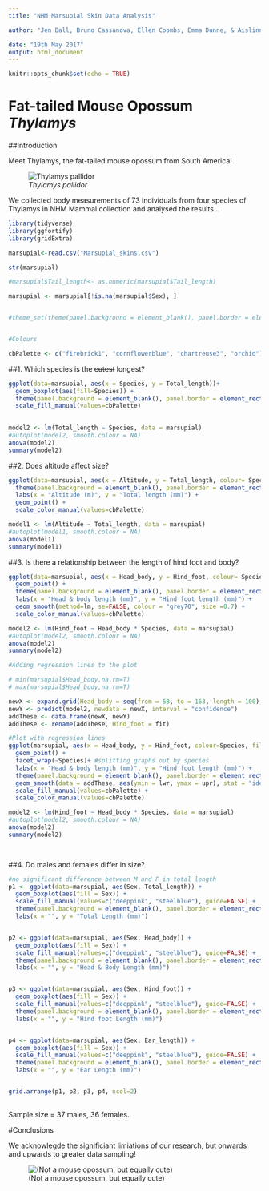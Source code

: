 ```yaml
---
title: "NHM Marsupial Skin Data Analysis"

author: "Jen Ball, Bruno Cassanova, Ellen Coombs, Emma Dunne, & Aislinn Pearson"

date: "19th May 2017"
output: html_document
---
```


```r
knitr::opts_chunk$set(echo = TRUE)
```

# Fat-tailed Mouse Opossum _Thylamys_

##Introduction

Meet Thylamys, the fat-tailed mouse opossum from South America!

![_Thylamys pallidor_](https://www.researchgate.net/profile/Thomas_Giarla/publication/232678215/figure/fig17/AS:268009122037799@1440909762466/Figure-1-Thylamys-pallidior-from-Bahia-Cracker-4256%27S-6420%27W-Chubut-Argentina.png)

We collected body measurements of 73 individuals from four species of Thylamys in NHM Mammal collection and analysed the results...



```r
library(tidyverse)
library(ggfortify)
library(gridExtra)

marsupial<-read.csv("Marsupial_skins.csv")

str(marsupial)

#marsupial$Tail_length<- as.numeric(marsupial$Tail_length)

marsupial <- marsupial[!is.na(marsupial$Sex), ]


#theme_set(theme(panel.background = element_blank(), panel.border = element_rect(colour = "grey40", fill = NA)))


#Colours

cbPalette <- c("firebrick1", "cornflowerblue", "chartreuse3", "orchid")

```


##1. Which species is the ~~cutest~~ longest?

```r
ggplot(data=marsupial, aes(x = Species, y = Total_length))+
  geom_boxplot(aes(fill=Species)) +
  theme(panel.background = element_blank(), panel.border = element_rect(colour = "grey40", fill = NA)) +
  scale_fill_manual(values=cbPalette)
 
```

```r
model2 <- lm(Total_length ~ Species, data = marsupial)
#autoplot(model2, smooth.colour = NA)
anova(model2)
summary(model2)
```



##2. Does altitude affect size?

```r
ggplot(data=marsupial, aes(x = Altitude, y = Total_length, colour= Species))+
  theme(panel.background = element_blank(), panel.border = element_rect(colour = "grey40", fill = NA)) +
  labs(x = "Altitude (m)", y = "Total length (mm)") +
  geom_point() +
  scale_color_manual(values=cbPalette)

model1 <- lm(Altitude ~ Total_length, data = marsupial)
#autoplot(model1, smooth.colour = NA)
anova(model1)
summary(model1)

```




##3. Is there a relationship between the length of hind foot and body?

```r
ggplot(data=marsupial, aes(x = Head_body, y = Hind_foot, colour= Species))+
  geom_point() +
  theme(panel.background = element_blank(), panel.border = element_rect(colour = "grey40", fill = NA)) +
  labs(x = "Head & body length (mm)", y = "Hind foot length (mm)") +
  geom_smooth(method=lm, se=FALSE, colour = "grey70", size =0.7) +
  scale_color_manual(values=cbPalette)
```

```r
model2 <- lm(Hind_foot ~ Head_body * Species, data = marsupial)
#autoplot(model2, smooth.colour = NA)
anova(model2)
summary(model2)
```

```r
#Adding regression lines to the plot

# min(marsupial$Head_body,na.rm=T)
# max(marsupial$Head_body,na.rm=T)

newX <- expand.grid(Head_body = seq(from = 58, to = 163, length = 100), Species = c("elegans","karimii","pallidior","venustus"))
newY <- predict(model2, newdata = newX, interval = "confidence")
addThese <- data.frame(newX, newY)
addThese <- rename(addThese, Hind_foot = fit)

#Plot with regression lines
ggplot(marsupial, aes(x = Head_body, y = Hind_foot, colour=Species, fill=Species)) + 
  geom_point() +
  facet_wrap(~Species)+ #splitting graphs out by species
  labs(x = "Head & body length (mm)", y = "Hind foot length (mm)") +
  theme(panel.background = element_blank(), panel.border = element_rect(colour = "grey40", fill = NA)) +
  geom_smooth(data = addThese, aes(ymin = lwr, ymax = upr), stat = "identity") +
  scale_fill_manual(values=cbPalette) +
  scale_color_manual(values=cbPalette)

model2 <- lm(Hind_foot ~ Head_body * Species, data = marsupial)
#autoplot(model2, smooth.colour = NA)
anova(model2)
summary(model2)

  
```



##4. Do males and females differ in size?

```r
#no significant difference between M and F in total length
p1 <- ggplot(data=marsupial, aes(Sex, Total_length)) + 
  geom_boxplot(aes(fill = Sex)) +
  scale_fill_manual(values=c("deeppink", "steelblue"), guide=FALSE) +
  theme(panel.background = element_blank(), panel.border = element_rect(colour = "grey40", fill = NA)) +
  labs(x = "", y = "Total Length (mm)")


p2 <- ggplot(data=marsupial, aes(Sex, Head_body)) + 
  geom_boxplot(aes(fill = Sex)) +
  scale_fill_manual(values=c("deeppink", "steelblue"), guide=FALSE) +
  theme(panel.background = element_blank(), panel.border = element_rect(colour = "grey40", fill = NA)) +
  labs(x = "", y = "Head & Body Length (mm)")


p3 <- ggplot(data=marsupial, aes(Sex, Hind_foot)) + 
  geom_boxplot(aes(fill = Sex)) +
  scale_fill_manual(values=c("deeppink", "steelblue"), guide=FALSE) +
  theme(panel.background = element_blank(), panel.border = element_rect(colour = "grey40", fill = NA)) +
  labs(x = "", y = "Hind foot Length (mm)")


p4 <- ggplot(data=marsupial, aes(Sex, Ear_length)) + 
  geom_boxplot(aes(fill = Sex)) +
  scale_fill_manual(values=c("deeppink", "steelblue"), guide=FALSE) +
  theme(panel.background = element_blank(), panel.border = element_rect(colour = "grey40", fill = NA)) +
  labs(x = "", y = "Ear Length (mm)")


grid.arrange(p1, p2, p3, p4, ncol=2)
  
```

Sample size = 37 males, 36 females.


#Conclusions

We acknowlegde the significiant limiations of our research, but onwards and upwards to greater data sampling!
 



![(Not a mouse opossum, but equally cute)](http://imgur.com/8hWEedG.gif)



